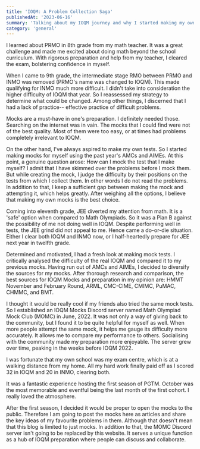 ```yaml
---
title: 'IOQM: A Problem Collection Saga'
publishedAt: '2023-06-16'
summary: 'Talking about my IOQM journey and why I started making my own mocks'
category: 'general'
---
```


I learned about PRMO in 8th grade from my math teacher. It was a great challenge and made me excited about doing math beyond the school curriculum. With rigorous preparation and help from my teacher, I cleared the exam, bolstering confidence in myself.

When I came to 9th grade, the intermediate stage RMO between PRMO and INMO was removed (PRMO's name was changed to IOQM). This made qualifying for INMO much more difficult. I didn't take into consideration the higher difficulty of IOQM that year. So I reassessed my strategy to determine what could be changed. Among other things, I discerned that I had a lack of practice-- effective practice of difficult problems.

Mocks are a must-have in one's preparation. I definitely needed those. Searching on the internet was in vain. The mocks that I could find were not of the best quality. Most of them were too easy, or at times had problems completely irrelevant to IOQM.

On the other hand, I've always aspired to make my own tests. So I started making mocks for myself using the past year's AMCs and AIMEs. At this point, a genuine question arose: How can I mock the test that I make myself? I admit that I have skimmed over the problems before I mock them. But while creating the mock, I judge the difficulty by their positions on the tests from which I collect them. In other words I do not read the problems. In addition to that, I keep a sufficient gap between making the mock and attempting it, which helps greatly. After weighing all the options, I believe that making my own mocks is the best choice.

Coming into eleventh grade, JEE diverted my attention from math. It is a 'safe' option when compared to Math Olympiads. So it was a Plan B against the possibility of me not doing well in IOQM. Despite performing well in tests, the JEE grind did not appeal to me. Hence came a do-or-die situation. Either I clear both IOQM and INMO now, or I half-heartedly prepare for JEE next year in twelfth grade.

Determined and motivated, I had a fresh look at making mock tests. I critically analysed the difficulty of the real IOQM and compared it to my previous mocks. Having run out of AMCs and AIMEs, I decided to diversify the sources for my mocks. After thorough research and comparison, the best sources for IOQM Mocks and preparation in my opinion are: HMMT November and February Round, ARML, CMC-CIME, CMIMC, PuMAC, CHMMC, and BMT.

I thought it would be really cool if my friends also tried the same mock tests. So I established an IOQM Mocks Discord server named Math Olympiad Mock Club (MOMC) in June, 2022. It was not only a way of giving back to the community, but I found it to be quite helpful for myself as well. When more people attempt the same mock, it helps me gauge its difficulty more accurately. It allows me to compare my performance to others. Socialising with the community made my preparation more enjoyable. The server grew over time, peaking in the weeks before IOQM 2022.

I was fortunate that my own school was my exam centre, which is at a walking distance from my home. All my hard work finally paid off as I scored 32 in IOQM and 20 in INMO, clearing both.

It was a fantastic experience hosting the first season of PGTM. October was the most memorable and eventful being the last month of the first cohort. I really loved the atmosphere.

After the first season, I decided it would be proper to open the mocks to the public. Therefore I am going to post the mocks here as articles and share the key ideas of my favourite problems in them. Although that doesn't mean that this blog is limited to just mocks. In addition to that, the MOMC Discord server isn't going to be replaced by this website. It serves a unique function as a hub of IOQM preparation where people can discuss and collaborate.
